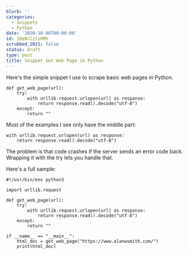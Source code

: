 ```yaml
---
blurb: ''
categories:
  - Snippets
  - Python
date: '2020-10-08T00:00:00'
id: 20eNJlzlzHMh
scrubbed_2021: false
status: draft
type: post
title: Snippet Get Web Page in Python
---
```


Here's the simple snippet I use to scrape basic web pages in Python.

```python{numberLines: true}
def get_web_page(url):
    try:
        with urllib.request.urlopen(url) as response:
            return response.read().decode("utf-8")
    except:
        return ""
```

Most of the examples I see only have the middle part:

```python{numberLines: true}
with urllib.request.urlopen(url) as response:
	return response.read().decode("utf-8")
```

The problem is that code crashes if the server sends an error code back. Wrapping it with the try lets you handle that. 

Here's a full sample:

```python{numberLines: true}
#!/usr/bin/env python3

import urllib.request

def get_web_page(url):
    try:
        with urllib.request.urlopen(url) as response:
            return response.read().decode("utf-8")
    except:
        return ""

if __name__ == "__main__":
    html_doc = get_web_page("https://www.alanwsmith.com/")
    print(html_doc)
```
